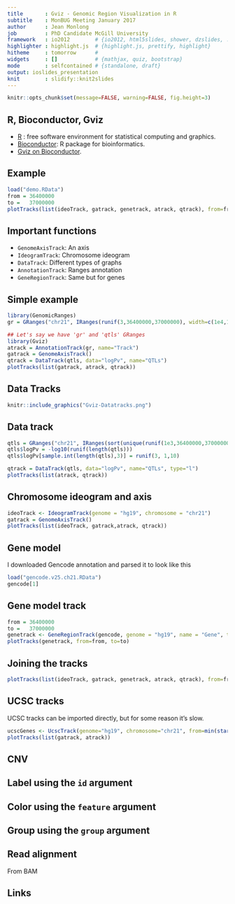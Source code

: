 ```yaml
---
title       : Gviz - Genomic Region Visualization in R
subtitle    : MonBUG Meeting January 2017
author      : Jean Monlong
job         : PhD Candidate McGill University
framework   : io2012        # {io2012, html5slides, shower, dzslides, ...}
highlighter : highlight.js  # {highlight.js, prettify, highlight}
hitheme     : tomorrow      #
widgets     : []            # {mathjax, quiz, bootstrap}
mode        : selfcontained # {standalone, draft}
output: ioslides_presentation
knit        : slidify::knit2slides
---
```


```r
knitr::opts_chunk$set(message=FALSE, warning=FALSE, fig.height=3)
```


## R, Bioconductor, Gviz

+ [R](https://www.r-project.org/) : free software environment for statistical computing and graphics.
+ [Bioconductor](http://bioconductor.org/): R package for bioinformatics.
+ [Gviz on Bioconductor](https://bioconductor.org/packages/release/bioc/html/Gviz.html).

## Example

```r
load("demo.RData")
from = 36400000
to =   37000000
plotTracks(list(ideoTrack, gatrack, genetrack, atrack, qtrack), from=from, to=to)
```

## Important functions

+ `GenomeAxisTrack`: An axis
+ `IdeogramTrack`: Chromosome ideogram
+ `DataTrack`: Different types of graphs
+ `AnnotationTrack`: Ranges annotation
+ `GeneRegionTrack`: Same but for genes

## Simple example

```r
library(GenomicRanges)
gr = GRanges("chr21", IRanges(runif(3,36400000,37000000), width=c(1e4,10e4,14e4)), name=c("Mon","BUG","Jan"))
```

```r
## Let's say we have 'gr' and 'qtls' GRanges
library(Gviz)
atrack = AnnotationTrack(gr, name="Track")
gatrack = GenomeAxisTrack()
qtrack = DataTrack(qtls, data="logPv", name="QTLs")
plotTracks(list(gatrack, atrack, qtrack))
```

## Data Tracks

```r
knitr::include_graphics("Gviz-Datatracks.png")
```

## Data track

```r
qtls = GRanges("chr21", IRanges(sort(unique(runif(1e3,36400000,37000000))), width=1))
qtls$logPv = -log10(runif(length(qtls)))
qtls$logPv[sample.int(length(qtls),3)] = runif(3, 1,10)
```

```r
qtrack = DataTrack(qtls, data="logPv", name="QTLs", type="l")
plotTracks(list(atrack, qtrack))
```

## Chromosome ideogram and axis

```r
ideoTrack <- IdeogramTrack(genome = "hg19", chromosome = "chr21")
gatrack = GenomeAxisTrack()
plotTracks(list(ideoTrack, gatrack,atrack, qtrack))
```

## Gene model

I downloaded Gencode annotation and parsed it to look like this

```r
load("gencode.v25.ch21.RData")
gencode[1]
```

## Gene model track

```r
from = 36400000
to =   37000000
genetrack <- GeneRegionTrack(gencode, genome = "hg19", name = "Gene", transcriptAnnotation="symbol")
plotTracks(genetrack, from=from, to=to)
```

## Joining the tracks

```r
plotTracks(list(ideoTrack, gatrack, genetrack, atrack, qtrack), from=from, to=to)
```

## UCSC tracks

UCSC tracks can be imported directly, but for some reason it's slow.

```r
ucscGenes <- UcscTrack(genome="hg19", chromosome="chr21", from=min(start(gr)), to=max(end(gr)), track="knownGene", trackType="GeneRegionTrack", rstarts="exonStarts", rends="exonEnds", gene="name", symbol="name", transcript="name", strand="strand", fill="#8282d2", name="UCSC Genes")
plotTracks(list(gatrack, atrack))
```

## CNV

## Label using the `id` argument

## Color using the `feature` argument

## Group using the `group` argument

## Read alignment

From BAM


## Links

